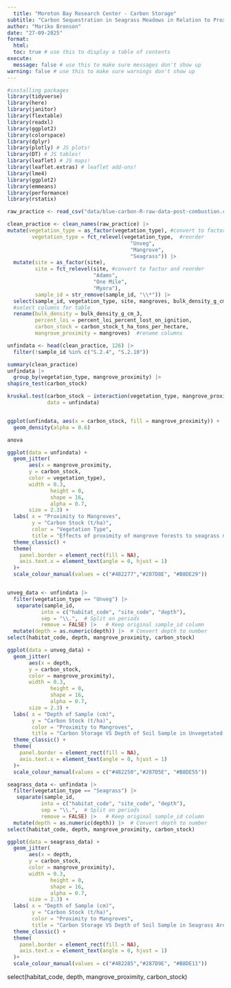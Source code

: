 ```yaml
---
  title: "Moreton Bay Research Center - Carbon Storage"
subtitle: "Carbon Sequestration in Seagrass Meadows in Relation to Proximity to Mangrove Forests"
author: "Mariko Bronson"
date: "27-09-2025"
format:
  html:
  toc: true # use this to display a table of contents
execute:
  message: false # use this to make sure messages don't show up
warning: false # use this to make sure warnings don't show up
---
```


```r

#installing packages
library(tidyverse)
library(here)
library(janitor)
library(flextable)
library(readxl)
library(ggplot2)
library(colorspace)
library(dplyr) 
library(plotly) # JS plots!
library(DT) # JS tables!
library(leaflet) # JS maps!
library(leaflet.extras) # leaflet add-ons!
library(lme4)
library(ggplot2)
library(emmeans)
library(performance)
library(rstatix)

raw_practice <- read_csv("data/blue-carbon-R-raw-data-post-combustion.csv")

```

```r

clean_practice <- clean_names(raw_practice) |> 
mutate(vegetation_type = as_factor(vegetation_type), #convert to factor
        vegetation_type = fct_relevel(vegetation_type,  #reorder
                                        "Unveg",
                                        "Mangrove",
                                        "Seagrass")) |> 
  mutate(site = as_factor(site),
         site = fct_relevel(site, #convert to factor and reorder
                            "Adams",
                            "One Mile",
                            "Myora"),
         sample_id = str_remove(sample_id, "\\*")) |> 
  select(sample_id, vegetation_type, site, mangroves, bulk_density_g_cm_3, percent_loi_percent_lost_on_ignition, carbon_stock_t_ha_tons_per_hectare) |> 
  #select columns for table
  rename(bulk_density = bulk_density_g_cm_3,
         percent_loi = percent_loi_percent_lost_on_ignition,
         carbon_stock = carbon_stock_t_ha_tons_per_hectare,
         mangrove_proximity = mangroves)  #rename columns

unfindata <- head(clean_practice, 126) |> 
  filter(!sample_id %in% c("S.2.4", "S.2.10"))

```


```r

summary(clean_practice)
unfindata |> 
  group_by(vegetation_type, mangrove_proximity) |> 
shapiro_test(carbon_stock)

kruskal.test(carbon_stock ~ interaction(vegetation_type, mangrove_proximity), 
             data = unfindata)


ggplot(unfindata, aes(x = carbon_stock, fill = mangrove_proximity)) +
  geom_density(alpha = 0.6)

anova

```


```r

ggplot(data = unfindata) +
  geom_jitter(
       aes(x = mangrove_proximity,
       y = carbon_stock,
       color = vegetation_type),
       width = 0.3,
              height = 0,
              shape = 16, 
              alpha = 0.7,
       size = 2.3) +
  labs( x = "Proximity to Mangroves",
        y = "Carbon Stock (t/ha)",
        color = "Vegetation Type",
        title = "Effects of proximity of mangrove forests to seagrass meadows on sediment carbon stock") +
  theme_classic() +
  theme(
    panel.border = element_rect(fill = NA),
    axis.text.x = element_text(angle = 0, hjust = 1)
  )+
  scale_colour_manual(values = c("#482277","#287D8E", "#B8DE29"))



```

```r

unveg_data <- unfindata |> 
  filter(vegetation_type == "Unveg") |> 
   separate(sample_id, 
           into = c("habitat_code", "site_code", "depth"), 
           sep = "\\.",  # Split on periods
           remove = FALSE) |>   # Keep original sample_id column
  mutate(depth = as.numeric(depth)) |>  # Convert depth to number 
select(habitat_code, depth, mangrove_proximity, carbon_stock)

ggplot(data = unveg_data) +
  geom_jitter(
       aes(x = depth,
       y = carbon_stock,
       color = mangrove_proximity),
       width = 0.3,
              height = 0,
              shape = 16, 
              alpha = 0.7,
       size = 2.3) +
  labs( x = "Depth of Sample (cm)",
        y = "Carbon Stock (t/ha)",
        color = "Proximity to Mangroves",
        title = "Carbon Storage VS Depth of Soil Sample in Unvegetated Areas") +
  theme_classic() +
  theme(
    panel.border = element_rect(fill = NA),
    axis.text.x = element_text(angle = 0, hjust = 1)
  )+
  scale_colour_manual(values = c("#482250","#287D5E", "#B8DE55"))


```

```r

seagrass_data <- unfindata |> 
  filter(vegetation_type == "Seagrass") |> 
   separate(sample_id, 
           into = c("habitat_code", "site_code", "depth"), 
           sep = "\\.",  # Split on periods
           remove = FALSE) |>   # Keep original sample_id column
  mutate(depth = as.numeric(depth)) |>  # Convert depth to number 
select(habitat_code, depth, mangrove_proximity, carbon_stock)

ggplot(data = seagrass_data) +
  geom_jitter(
       aes(x = depth,
       y = carbon_stock,
       color = mangrove_proximity),
       width = 0.3,
              height = 0,
              shape = 16, 
              alpha = 0.7,
       size = 2.3) +
  labs( x = "Depth of Sample (cm)",
        y = "Carbon Stock (t/ha)",
        color = "Proximity to Mangroves",
        title = "Carbon Storage VS Depth of Soil Sample in Seagrass Areas") +
  theme_classic() +
  theme(
    panel.border = element_rect(fill = NA),
    axis.text.x = element_text(angle = 0, hjust = 1)
  )+
  scale_colour_manual(values = c("#482285","#287D9E", "#B8DE11"))

```


  select(habitat_code, depth, mangrove_proximity, carbon_stock)